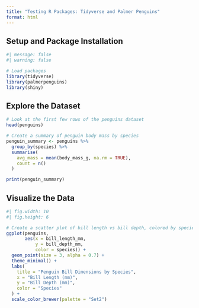 ```yaml
---
title: "Testing R Packages: Tidyverse and Palmer Penguins"
format: html
---
```


## Setup and Package Installation

```r
#| message: false
#| warning: false

# Load packages
library(tidyverse)
library(palmerpenguins)
library(shiny)
```

## Explore the Dataset

```r
# Look at the first few rows of the penguins dataset
head(penguins)

# Create a summary of penguin body mass by species
penguin_summary <- penguins %>%
  group_by(species) %>%
  summarise(
    avg_mass = mean(body_mass_g, na.rm = TRUE),
    count = n()
  )

print(penguin_summary)
```

## Visualize the Data

```r
#| fig.width: 10
#| fig.height: 6

# Create a scatter plot of bill length vs bill depth, colored by species
ggplot(penguins, 
       aes(x = bill_length_mm, 
           y = bill_depth_mm, 
           color = species)) +
  geom_point(size = 3, alpha = 0.7) +
  theme_minimal() +
  labs(
    title = "Penguin Bill Dimensions by Species",
    x = "Bill Length (mm)",
    y = "Bill Depth (mm)",
    color = "Species"
  ) +
  scale_color_brewer(palette = "Set2")
```
